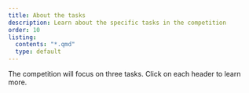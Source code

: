 ```yaml
---
title: About the tasks
description: Learn about the specific tasks in the competition
order: 10
listing:
  contents: "*.qmd"
  type: default
---
```


The competition will focus on three tasks. Click on each header to learn more.


